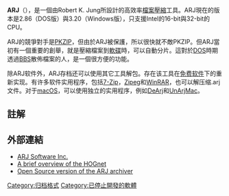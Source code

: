 {{unreferenced|time=2018-07-21T13:30:33+00:00}}
{{Short description|Compression software}}
{{About|檔案壓縮格式|ARJ的其他意思|ARJ (消歧義)}}
{{Infobox file format
| name                   = Archived by Robert Jung
| logo                   = 
| icon                   = 
| iconcaption            = 
| screenshot             = 
| caption                = 
| extension              = .arj
| mime                   = 
| type code              = 
| uniform type           = public.archive.arj
| conforms to            = 
| magic                  = 
| owner                  = Robert K. Jung
| released               = <!-- {{Start date and age|YYYY|mm|dd|df=yes/no}} -->
| latest release version = 2.86（DOS版）、3.20（Windows版）
| latest release date    = {{Start date and age|2012|05|01}}
| genre                  = [[归档格式|归档格式]]
| container for          = 
| contained by           = 
| extended from          = 
| extended to            = 
| standard               = 
| free                   = No
| url                    = 
}}
'''ARJ'''（{{lang-en|'''A'''rchived by '''R'''obert '''J'''ung}}），是一個由Robert K. Jung所設計的高效率[[檔案壓縮|檔案壓縮]]工具。ARJ現在的版本是2.86（DOS版）與3.20（Windows版），只支援Intel的16-bit與32-bit的CPU。

ARJ的競爭對手是[[PKZIP|PKZIP]]，但由於ARJ被{{US patent|5140321}}保護{{notetag|1=專利已於2011年9月4日之後失效}}，所以很快就不敵PKZIP。但ARJ當初有一個重要的創舉，就是壓縮檔案到[[軟碟|軟碟]]時，可以自動分片。這對於[[DOS|DOS]]時期透過[[BBS|BBS]]散佈檔案的人，是一個很方便的功能。

除ARJ软件外，ARJ存档还可以使用其它工具解包。存在该工具在[[免费软件|免费软件]]下的重新实现。有许多软件实用程序，包括[[7-Zip|7-Zip]]，[[Zipeg|Zipeg]]和[[WinRAR|WinRAR]]，也可以解压缩.arj文件。对于[[macOS|macOS]]，可以使用独立的实用程序，例如[[DeArj|DeArj]]和[[UnArjMac|UnArjMac]]。

==註解==
{{notefoot}}

==外部連結==
* [http://www.arjsoftware.com/ ARJ Software Inc.]{{Wayback|url=http://www.arjsoftware.com/ |date=20100402004443 }}
* [http://www.bbsdocumentary.com/software/IBM/DOS/VBBS/hognet.txt A brief overview of the HOGnet]{{Wayback|url=http://www.bbsdocumentary.com/software/IBM/DOS/VBBS/hognet.txt |date=20090225164021 }}
* [http://arj.sourceforge.net/ Open Source version of the ARJ archiver]{{Wayback|url=http://arj.sourceforge.net/ |date=20110501111028 }}

{{Compression Software Implementations}}
{{Archive formats}}
{{software-stub}}

[[Category:归档格式|Category:归档格式]]
[[Category:已停止開發的軟體|Category:已停止開發的軟體]]